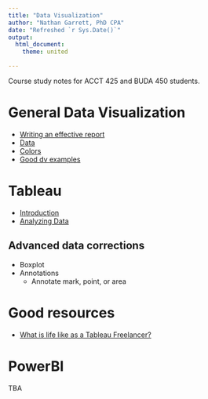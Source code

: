 ```yaml
--- 
title: "Data Visualization"
author: "Nathan Garrett, PhD CPA"
date: "Refreshed `r Sys.Date()`"
output: 
  html_document:
    theme: united

---
```


Course study notes for ACCT 425 and BUDA 450 students.

# General Data Visualization 

- [Writing an effective report](dv10-effective-reports.html)
- [Data](dv21-data.html)
- [Colors](dv21-colors.html)
- [Good dv examples](dv90-examples.html)


# Tableau
- [Introduction](dv41-tableau-intro.html)
- [Analyzing Data](dv42-tableau-data.html)



## Advanced data corrections


- Boxplot
- Annotations
  - Annotate mark, point, or area




# Good resources

- [What is life like as a Tableau Freelancer?](https://www.reddit.com/r/tableau/comments/1724zdf/six_years_as_a_tableau_freelancer_ama/)

# PowerBI

TBA